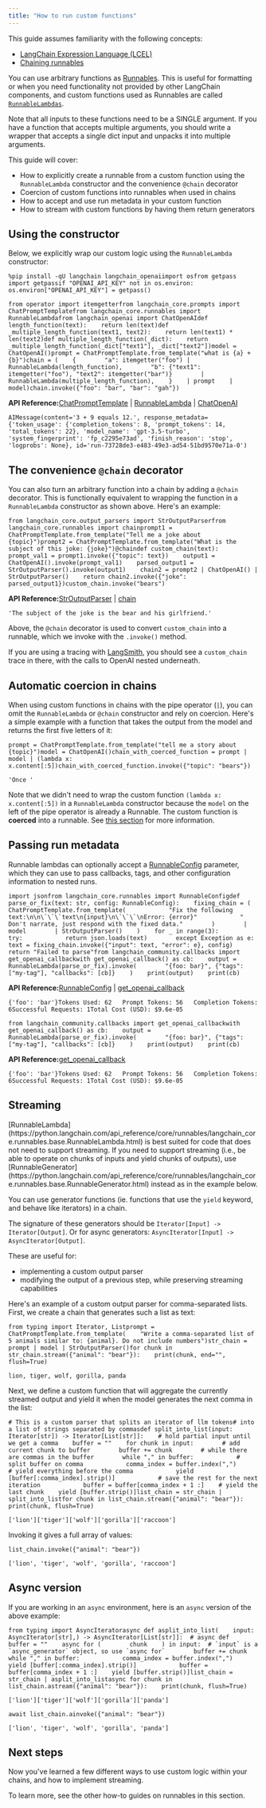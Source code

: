```yaml
---
title: "How to run custom functions"
---
```


<Info>
  This guide assumes familiarity with the following concepts:

  * [LangChain Expression Language (LCEL)](/oss/concepts/lcel)
  * [Chaining runnables](/oss/how_to/sequence)
</Info>

You can use arbitrary functions as [Runnables](https://python.langchain.com/api_reference/core/runnables/langchain_core.runnables.base.Runnable.html#langchain_core.runnables.base.Runnable). This is useful for formatting or when you need functionality not provided by other LangChain components, and custom functions used as Runnables are called [`RunnableLambdas`](https://python.langchain.com/api_reference/core/runnables/langchain_core.runnables.base.RunnableLambda.html).

Note that all inputs to these functions need to be a SINGLE argument. If you have a function that accepts multiple arguments, you should write a wrapper that accepts a single dict input and unpacks it into multiple arguments.

This guide will cover:

* How to explicitly create a runnable from a custom function using the `RunnableLambda` constructor and the convenience `@chain` decorator
* Coercion of custom functions into runnables when used in chains
* How to accept and use run metadata in your custom function
* How to stream with custom functions by having them return generators

## Using the constructor

Below, we explicitly wrap our custom logic using the `RunnableLambda` constructor:

```
%pip install -qU langchain langchain_openaiimport osfrom getpass import getpassif "OPENAI_API_KEY" not in os.environ:    os.environ["OPENAI_API_KEY"] = getpass()
```

```
from operator import itemgetterfrom langchain_core.prompts import ChatPromptTemplatefrom langchain_core.runnables import RunnableLambdafrom langchain_openai import ChatOpenAIdef length_function(text):    return len(text)def _multiple_length_function(text1, text2):    return len(text1) * len(text2)def multiple_length_function(_dict):    return _multiple_length_function(_dict["text1"], _dict["text2"])model = ChatOpenAI()prompt = ChatPromptTemplate.from_template("what is {a} + {b}")chain = (    {        "a": itemgetter("foo") | RunnableLambda(length_function),        "b": {"text1": itemgetter("foo"), "text2": itemgetter("bar")}        | RunnableLambda(multiple_length_function),    }    | prompt    | model)chain.invoke({"foo": "bar", "bar": "gah"})
```

**API Reference:**[ChatPromptTemplate](https://python.langchain.com/api_reference/core/prompts/langchain_core.prompts.chat.ChatPromptTemplate.html) | [RunnableLambda](https://python.langchain.com/api_reference/core/runnables/langchain_core.runnables.base.RunnableLambda.html) | [ChatOpenAI](https://python.langchain.com/api_reference/openai/chat_models/langchain_openai.chat_models.base.ChatOpenAI.html)

```
AIMessage(content='3 + 9 equals 12.', response_metadata={'token_usage': {'completion_tokens': 8, 'prompt_tokens': 14, 'total_tokens': 22}, 'model_name': 'gpt-3.5-turbo', 'system_fingerprint': 'fp_c2295e73ad', 'finish_reason': 'stop', 'logprobs': None}, id='run-73728de3-e483-49e3-ad54-51bd9570e71a-0')
```

## The convenience `@chain` decorator

You can also turn an arbitrary function into a chain by adding a `@chain` decorator. This is functionally equivalent to wrapping the function in a `RunnableLambda` constructor as shown above. Here's an example:

```
from langchain_core.output_parsers import StrOutputParserfrom langchain_core.runnables import chainprompt1 = ChatPromptTemplate.from_template("Tell me a joke about {topic}")prompt2 = ChatPromptTemplate.from_template("What is the subject of this joke: {joke}")@chaindef custom_chain(text):    prompt_val1 = prompt1.invoke({"topic": text})    output1 = ChatOpenAI().invoke(prompt_val1)    parsed_output1 = StrOutputParser().invoke(output1)    chain2 = prompt2 | ChatOpenAI() | StrOutputParser()    return chain2.invoke({"joke": parsed_output1})custom_chain.invoke("bears")
```

**API Reference:**[StrOutputParser](https://python.langchain.com/api_reference/core/output_parsers/langchain_core.output_parsers.string.StrOutputParser.html) | [chain](https://python.langchain.com/api_reference/core/runnables/langchain_core.runnables.base.chain.html)

```
'The subject of the joke is the bear and his girlfriend.'
```

Above, the `@chain` decorator is used to convert `custom_chain` into a runnable, which we invoke with the `.invoke()` method.

If you are using a tracing with [LangSmith](https://docs.smith.langchain.com/), you should see a `custom_chain` trace in there, with the calls to OpenAI nested underneath.

## Automatic coercion in chains

When using custom functions in chains with the pipe operator (`|`), you can omit the `RunnableLambda` or `@chain` constructor and rely on coercion. Here's a simple example with a function that takes the output from the model and returns the first five letters of it:

```
prompt = ChatPromptTemplate.from_template("tell me a story about {topic}")model = ChatOpenAI()chain_with_coerced_function = prompt | model | (lambda x: x.content[:5])chain_with_coerced_function.invoke({"topic": "bears"})
```

```
'Once '
```

Note that we didn't need to wrap the custom function `(lambda x: x.content[:5])` in a `RunnableLambda` constructor because the `model` on the left of the pipe operator is already a Runnable. The custom function is **coerced** into a runnable. See [this section](/oss/how_to/sequence/#coercion) for more information.

## Passing run metadata

Runnable lambdas can optionally accept a [RunnableConfig](https://python.langchain.com/api_reference/core/runnables/langchain_core.runnables.config.RunnableConfig.html#langchain_core.runnables.config.RunnableConfig) parameter, which they can use to pass callbacks, tags, and other configuration information to nested runs.

```
import jsonfrom langchain_core.runnables import RunnableConfigdef parse_or_fix(text: str, config: RunnableConfig):    fixing_chain = (        ChatPromptTemplate.from_template(            "Fix the following text:\n\n\`\`\`text\n{input}\n\`\`\`\nError: {error}"            " Don't narrate, just respond with the fixed data."        )        | model        | StrOutputParser()    )    for _ in range(3):        try:            return json.loads(text)        except Exception as e:            text = fixing_chain.invoke({"input": text, "error": e}, config)    return "Failed to parse"from langchain_community.callbacks import get_openai_callbackwith get_openai_callback() as cb:    output = RunnableLambda(parse_or_fix).invoke(        "{foo: bar}", {"tags": ["my-tag"], "callbacks": [cb]}    )    print(output)    print(cb)
```

**API Reference:**[RunnableConfig](https://python.langchain.com/api_reference/core/runnables/langchain_core.runnables.config.RunnableConfig.html) | [get\_openai\_callback](https://python.langchain.com/api_reference/community/callbacks/langchain_community.callbacks.manager.get_openai_callback.html)

```
{'foo': 'bar'}Tokens Used: 62	Prompt Tokens: 56	Completion Tokens: 6Successful Requests: 1Total Cost (USD): $9.6e-05
```

```
from langchain_community.callbacks import get_openai_callbackwith get_openai_callback() as cb:    output = RunnableLambda(parse_or_fix).invoke(        "{foo: bar}", {"tags": ["my-tag"], "callbacks": [cb]}    )    print(output)    print(cb)
```

**API Reference:**[get\_openai\_callback](https://python.langchain.com/api_reference/community/callbacks/langchain_community.callbacks.manager.get_openai_callback.html)

```
{'foo': 'bar'}Tokens Used: 62	Prompt Tokens: 56	Completion Tokens: 6Successful Requests: 1Total Cost (USD): $9.6e-05
```

## Streaming

<Note>
  [RunnableLambda](https://python.langchain.com/api_reference/core/runnables/langchain_core.runnables.base.RunnableLambda.html) is best suited for code that does not need to support streaming. If you need to support streaming (i.e., be able to operate on chunks of inputs and yield chunks of outputs), use [RunnableGenerator](https://python.langchain.com/api_reference/core/runnables/langchain_core.runnables.base.RunnableGenerator.html) instead as in the example below.
</Note>

You can use generator functions (ie. functions that use the `yield` keyword, and behave like iterators) in a chain.

The signature of these generators should be `Iterator[Input] -> Iterator[Output]`. Or for async generators: `AsyncIterator[Input] -> AsyncIterator[Output]`.

These are useful for:

* implementing a custom output parser
* modifying the output of a previous step, while preserving streaming capabilities

Here's an example of a custom output parser for comma-separated lists. First, we create a chain that generates such a list as text:

```
from typing import Iterator, Listprompt = ChatPromptTemplate.from_template(    "Write a comma-separated list of 5 animals similar to: {animal}. Do not include numbers")str_chain = prompt | model | StrOutputParser()for chunk in str_chain.stream({"animal": "bear"}):    print(chunk, end="", flush=True)
```

```
lion, tiger, wolf, gorilla, panda
```

Next, we define a custom function that will aggregate the currently streamed output and yield it when the model generates the next comma in the list:

```
# This is a custom parser that splits an iterator of llm tokens# into a list of strings separated by commasdef split_into_list(input: Iterator[str]) -> Iterator[List[str]]:    # hold partial input until we get a comma    buffer = ""    for chunk in input:        # add current chunk to buffer        buffer += chunk        # while there are commas in the buffer        while "," in buffer:            # split buffer on comma            comma_index = buffer.index(",")            # yield everything before the comma            yield [buffer[:comma_index].strip()]            # save the rest for the next iteration            buffer = buffer[comma_index + 1 :]    # yield the last chunk    yield [buffer.strip()]list_chain = str_chain | split_into_listfor chunk in list_chain.stream({"animal": "bear"}):    print(chunk, flush=True)
```

```
['lion']['tiger']['wolf']['gorilla']['raccoon']
```

Invoking it gives a full array of values:

```
list_chain.invoke({"animal": "bear"})
```

```
['lion', 'tiger', 'wolf', 'gorilla', 'raccoon']
```

## Async version

If you are working in an `async` environment, here is an `async` version of the above example:

```
from typing import AsyncIteratorasync def asplit_into_list(    input: AsyncIterator[str],) -> AsyncIterator[List[str]]:  # async def    buffer = ""    async for (        chunk    ) in input:  # `input` is a `async_generator` object, so use `async for`        buffer += chunk        while "," in buffer:            comma_index = buffer.index(",")            yield [buffer[:comma_index].strip()]            buffer = buffer[comma_index + 1 :]    yield [buffer.strip()]list_chain = str_chain | asplit_into_listasync for chunk in list_chain.astream({"animal": "bear"}):    print(chunk, flush=True)
```

```
['lion']['tiger']['wolf']['gorilla']['panda']
```

```
await list_chain.ainvoke({"animal": "bear"})
```

```
['lion', 'tiger', 'wolf', 'gorilla', 'panda']
```

## Next steps

Now you've learned a few different ways to use custom logic within your chains, and how to implement streaming.

To learn more, see the other how-to guides on runnables in this section.

